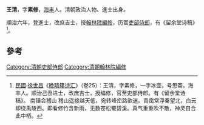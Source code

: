 '''王清'''，字'''素修'''，[[海丰|海丰]]人。清朝政治人物、進士出身。

順治六年，登進士，改庶吉士，授[[翰林院編修|翰林院編修]]，历官[[吏部侍郎|吏部侍郎]]，有《留余堂诗稿》<ref>[[中華民國|民國]]·[[徐世昌|徐世昌]]《[[晚晴簃诗汇|晚晴簃诗汇]]》（卷25）：王清，字素修，一字冰壶，号思斋。海丰人。顺治己丑进士，改庶吉士，授编修，官至吏部侍郎。有《留余堂诗稿》。 南镇会稽山 稽山遥接越天低，宛转峰峦路欲迷。青霭常浮秦望北，白云却绕禹陵西。即看修竹含新雨，无数苍松罨碧溪。真气重重吹不散，神灵自合此中栖。</ref>。

==參考==
{{reflist}}
{{清朝人物小作品}}
{{順治六年己丑科殿試金榜}}
[[Category:清朝吏部侍郎|Category:清朝吏部侍郎]]
[[Category:清朝翰林院編修|Category:清朝翰林院編修]]